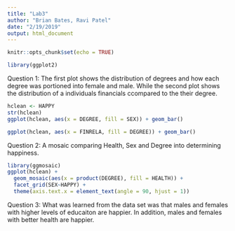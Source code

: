 ```yaml
---
title: "Lab3"
author: "Brian Bates, Ravi Patel"
date: "2/19/2019"
output: html_document
---
```


```r
knitr::opts_chunk$set(echo = TRUE)
```

```r
library(ggplot2)

```

Question 1:
The first plot shows the distribution of degrees and how each degree was portioned into female and male. While the second plot shows the distribution of a individuals financials ccompared to the their degree. 

```r
hclean <- HAPPY
str(hclean)
ggplot(hclean, aes(x = DEGREE, fill = SEX)) + geom_bar()
```
```r
ggplot(hclean, aes(x = FINRELA, fill = DEGREE)) + geom_bar()
```

Question 2: A mosaic comparing Health, Sex and Degree into determining happiness.
```r
library(ggmosaic)
ggplot(hclean) +
  geom_mosaic(aes(x = product(DEGREE), fill = HEALTH)) +
  facet_grid(SEX~HAPPY) + 
  theme(axis.text.x = element_text(angle = 90, hjust = 1))

```

Question 3: What was learned from the data set was that males and females with higher levels of educaiton are happier. In addition, males and females with better health are happier. 

